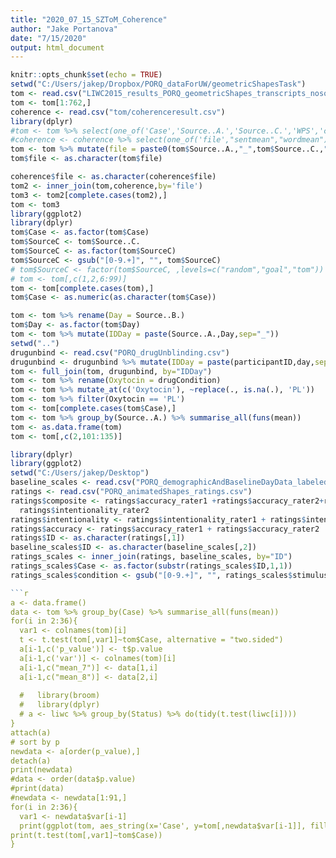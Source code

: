 ---
title: "2020_07_15_SZToM_Coherence"
author: "Jake Portanova"
date: "7/15/2020"
output: html_document
---

```{r setup, include=FALSE}
knitr::opts_chunk$set(echo = TRUE)
setwd("C:/Users/jakep/Dropbox/PORQ_dataForUW/geometricShapesTask")
tom <- read.csv("LIWC2015_results_PORQ_geometricShapes_transcripts_nosource.csv")
tom <- tom[1:762,]
coherence <- read.csv("tom/coherenceresult.csv")
library(dplyr)
#tom <- tom %>% select(one_of('Case','Source..A.','Source..C.','WPS','cogproc','tentat','nonflu'))
#coherence <- coherence %>% select(one_of('file',"sentmean","wordmean"))
tom <- tom %>% mutate(file = paste0(tom$Source..A.,"_",tom$Source..C.,".txt"))
tom$file <- as.character(tom$file)

coherence$file <- as.character(coherence$file)
tom2 <- inner_join(tom,coherence,by='file')
tom3 <- tom2[complete.cases(tom2),]
tom <- tom3
library(ggplot2)
library(dplyr)
tom$Case <- as.factor(tom$Case)
tom$SourceC <- tom$Source..C.
tom$SourceC <- as.factor(tom$SourceC)
tom$SourceC <- gsub("[0-9.+]", "", tom$SourceC)
# tom$SourceC <- factor(tom$SourceC, ,levels=c("random","goal","tom"))
# tom <- tom[,c(1,2,6:99)]
tom <- tom[complete.cases(tom),]
tom$Case <- as.numeric(as.character(tom$Case))

tom <- tom %>% rename(Day = Source..B.)
tom$Day <- as.factor(tom$Day)
tom <- tom %>% mutate(IDDay = paste(Source..A.,Day,sep="_"))
setwd("..")
drugunbind <- read.csv("PORQ_drugUnblinding.csv")
drugunbind <- drugunbind %>% mutate(IDDay = paste(participantID,day,sep="_"))
tom <- full_join(tom, drugunbind, by="IDDay")
tom <- tom %>% rename(Oxytocin = drugCondition)
tom <- tom %>% mutate_at(c('Oxytocin'), ~replace(., is.na(.), 'PL'))
tom <- tom %>% filter(Oxytocin == 'PL')
tom <- tom[complete.cases(tom$Case),]
tom <- tom %>% group_by(Source..A.) %>% summarise_all(funs(mean))
tom <- as.data.frame(tom)
tom <- tom[,c(2,101:135)]
```

```{r ratings_scales, echo=FALSE, warning=F}
library(dplyr)
library(ggplot2)
setwd("C:/Users/jakep/Desktop")
baseline_scales <- read.csv("PORQ_demographicAndBaselineDayData_labeled_scales.csv")
ratings <- read.csv("PORQ_animatedShapes_ratings.csv")
ratings$composite <- ratings$accuracy_rater1 +ratings$accuracy_rater2+ratings$intentionality_rater1+
  ratings$intentionality_rater2
ratings$intentionality <- ratings$intentionality_rater1 + ratings$intentionality_rater2
ratings$accuracy <- ratings$accuracy_rater1 + ratings$accuracy_rater2
ratings$ID <- as.character(ratings[,1])
baseline_scales$ID <- as.character(baseline_scales[,2])
ratings_scales <- inner_join(ratings, baseline_scales, by="ID")
ratings_scales$Case <- as.factor(substr(ratings_scales$ID,1,1))
ratings_scales$condition <- gsub("[0-9.+]", "", ratings_scales$stimulus)
```

```{r merge}


```{r}
a <- data.frame()
data <- tom %>% group_by(Case) %>% summarise_all(funs(mean))
for(i in 2:36){
  var1 <- colnames(tom)[i]
  t <- t.test(tom[,var1]~tom$Case, alternative = "two.sided")
  a[i-1,c('p_value')] <- t$p.value
  a[i-1,c('var')] <- colnames(tom)[i]
  a[i-1,c("mean_7")] <- data[1,i]
  a[i-1,c("mean_8")] <- data[2,i]
  
  #   library(broom)
  #   library(dplyr)
  # a <- liwc %>% group_by(Status) %>% do(tidy(t.test(liwc[i])))
}
attach(a)
# sort by p
newdata <- a[order(p_value),]
detach(a)
print(newdata)
#data <- order(data$p.value) 
#print(data)
#newdata <- newdata[1:91,]
for(i in 2:36){
  var1 <- newdata$var[i-1]
  print(ggplot(tom, aes_string(x='Case', y=tom[,newdata$var[i-1]], fill='Case',group='Case'))+geom_boxplot()+ggtitle(newdata$var[i-1]))
print(t.test(tom[,var1]~tom$Case))
}
```
